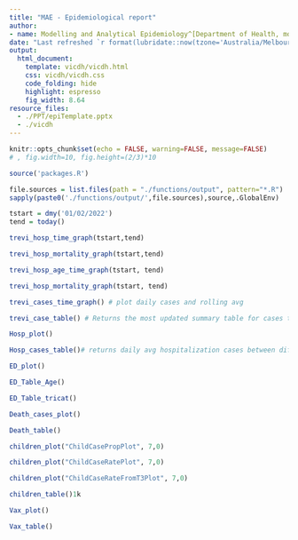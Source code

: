 ```yaml
---
title: "MAE - Epidemiological report"
author:
- name: Modelling and Analytical Epidemiology^[Department of Health, modellinganalytics@dhhsvicgovau.onmicrosoft.com]
date: "Last refreshed `r format(lubridate::now(tzone='Australia/Melbourne'), '%d %B, %Y')`"
output: 
  html_document: 
    template: vicdh/vicdh.html
    css: vicdh/vicdh.css
    code_folding: hide
    highlight: espresso
    fig_width: 8.64
resource_files:
  - ./PPT/epiTemplate.pptx
  - ./vicdh
---
```


```r
knitr::opts_chunk$set(echo = FALSE, warning=FALSE, message=FALSE) 
# , fig.width=10, fig.height=(2/3)*10
```

```r
source('packages.R')
```

```r
file.sources = list.files(path = "./functions/output", pattern="*.R")
sapply(paste0('./functions/output/',file.sources),source,.GlobalEnv)
```

```r
tstart = dmy('01/02/2022')
tend = today()
```

```r
trevi_hosp_time_graph(tstart,tend)
```

```r
trevi_hosp_mortality_graph(tstart,tend)
```

```r
trevi_hosp_age_time_graph(tstart, tend)
```

```r
trevi_hosp_mortality_graph(tstart, tend)
```

```r
trevi_cases_time_graph() # plot daily cases and rolling avg
```

```r
trevi_case_table() # Returns the most updated summary table for cases this week, last week and YTD for different age groups.
```

```r
Hosp_plot()
```

```r
Hosp_cases_table()# returns daily avg hospitalization cases between different age group for last week and this week as well as the percentage increases. 
```

```r
ED_plot()
```

```r
ED_Table_Age()
```

```r
ED_Table_tricat()
```

```r
Death_cases_plot()
```

```r
Death_table()
```

```r
children_plot("ChildCasePropPlot", 7,0)
```

```r
children_plot("ChildCaseRatePlot", 7,0)
```

```r
children_plot("ChildCaseRateFromT3Plot", 7,0)
```

```r
children_table()1k
```

```r
Vax_plot()
```

```r
Vax_table()
```



